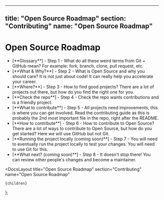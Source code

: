 
---
title: "Open Source Roadmap"
section: "Contributing"
name: "Open Source Roadmap"
---

# Open Source Roadmap

- <Link href="/docs/open-source-roadmap/glossary">[**Glossary**]</Link>
  - Step 1
  - What do all these weird terms from Git + GitHub mean? For example: fork, branch, clone, pull request, etc.

- <Link href="/docs/open-source-roadmap/what-why">[**What & Why?**]</Link>
  - Step 2
  - What is Open Source and why you should care? It is not just about code! It can really help you accelerate your career.

- <Link href="/docs/open-source-roadmap/where">[**Where?**]</Link>
  - Step 3
  - How to find good projects? There are a lot of projects out there, but how do you find the right one for you.

- <Link href="/docs/open-source-roadmap/checks">[**Check the repo**]</Link>
  - Step 4
  - Check the repo wants contributions and is a friendly project.

- <Link href="/docs/open-source-roadmap/what-to-contribute">[**What to contribute**]</Link>
  - Step 5
  - All projects need improvements, this is where you can get involved. Read the contributing guide as this is probably the 2nd most important file in the repo, right after the README.

- <Link href="/docs/open-source-roadmap/how-to-contribute">[**How to contribute**]</Link>
  - Step 6
  - How to contribute to Open Source? There are a lot of ways to contribute to Open Source, but how do you get started? Here we will use GitHub but not Git.

- <Link href="/docs/open-source-roadmap/running-the-project-locally">[**Running the project locally (coming soon)**]</Link>
  - Step 7
  - You will need to eventually run the project locally to test your changes. You will need to use Git for this.

- <Link href="/docs/open-source-roadmap/what-next">[**What next? (coming soon)**]</Link>
  - Step 8
  - It doesn't stop there! You can review other people's changes and become a maintainer.

<DocsLayout
  title="Open Source Roadmap"
  section="Contributing"
  name="Open Source Roadmap"
  >
    {children}
</DocsLayout>
};

